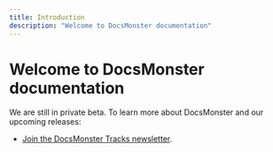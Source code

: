 ```yaml
---
title: Introduction
description: "Welcome to DocsMonster documentation"
---
```


# Welcome to DocsMonster documentation

We are still in private beta. To learn more about DocsMonster and our upcoming releases:
- [Join the DocsMonster Tracks newsletter](https://docsmonster.com/subscribe?utm_source=dm-docs&utm_medium=home&utm_campaign=still-private).
